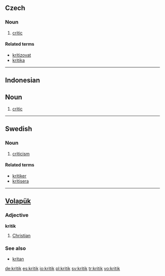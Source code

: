 {{also|Kritik}}
==Czech==

===Noun===
{{cs-noun|g=m}}

# [[critic]]

====Related terms====
* [[kritizovat]]
* [[kritika]] {{f}}

----

==Indonesian==
==Noun==
# [[critic]]

----

==Swedish==

===Noun===
{{infl|sv|noun|g=c|uncountable}}

# [[criticism]]

====Related terms====
* [[kritiker]]
* [[kritisera]]

----

==[[Volapük]]==

===Adjective===
'''kritik'''

# [[Christian]]

===See also===
* [[kritan]]

[[de:kritik]]
[[es:kritik]]
[[io:kritik]]
[[pl:kritik]]
[[sv:kritik]]
[[tr:kritik]]
[[vo:kritik]]
